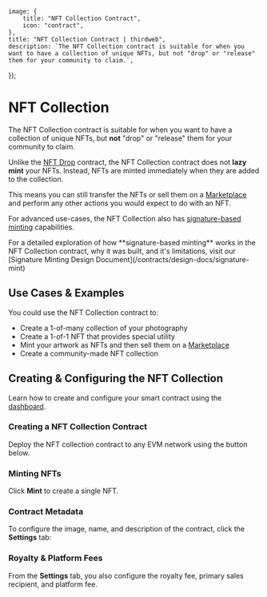 
	image: {
		title: "NFT Collection Contract",
		icon: "contract",
	},
	title: "NFT Collection Contract | thirdweb",
	description: `The NFT Collection contract is suitable for when you want to have a collection of unique NFTs, but not "drop" or "release" them for your community to claim.`,
});

# NFT Collection

The NFT Collection contract is suitable for when you want to have a collection of unique NFTs, but **not** "drop" or "release" them for your community to claim.

Unlike the [NFT Drop](/contracts/explore/pre-built-contracts/nft-drop) contract, the NFT Collection contract does not **lazy mint** your NFTs. Instead, NFTs are minted immediately when they are added to the collection.

This means you can still transfer the NFTs or sell them on a [Marketplace](/contracts/explore/pre-built-contracts/marketplace) and perform any other actions you would expect to do with an NFT.

For advanced use-cases, the NFT Collection also has [signature-based minting](/glossary/signature-based-minting) capabilities.

<Callout title="Signature Minting Design" variant="info">
	For a detailed exploration of how **signature-based minting** works in the NFT
	Collection contract, why it was built, and it's limitations, visit our
	[Signature Minting Design Document](/contracts/design-docs/signature-mint)
</Callout>

## Use Cases & Examples

You could use the NFT Collection contract to:

- Create a 1-of-many collection of your photography
- Create a 1-of-1 NFT that provides special utility
- Mint your artwork as NFTs and then sell them on a [Marketplace](/contracts/explore/pre-built-contracts/marketplace)
- Create a community-made NFT collection

## Creating & Configuring the NFT Collection

Learn how to create and configure your smart contract using the [dashboard](https://thirdweb.com/dashboard).

### Creating a NFT Collection Contract

Deploy the NFT collection contract to any EVM network using the button below.

### Minting NFTs

Click **Mint** to create a single NFT.

<DocImage src={mintNFTCollectionImage} alt="Minting an NFT collection" />

### Contract Metadata

To configure the image, name, and description of the contract, click the **Settings** tab:

<DocImage src={nftCollectionSettingsImage} alt="NFT Collection settings" />

### Royalty & Platform Fees

From the **Settings** tab, you also configure the royalty fee,
primary sales recipient,
and platform fee.

<DocImage src={moreSettingsImage} alt="Royalty and Platform Fee" />
